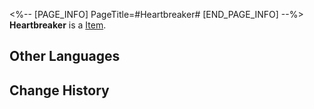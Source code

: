 <%-- [PAGE_INFO]
PageTitle=#Heartbreaker#
[END_PAGE_INFO] --%>
{{Item Infobox
|title       = Heartbreaker
|id          = 223404
|image       = Dreamscape Pass Sticker Heartbreaker.png
|type        = 
|invCategory = 
|rarity      = 4
|effect      = Digital stickers that can be used to decorate the pages of the Dreamtour Handbook. They come in many different styles.
|description = 
|source1     = Unlocked by Default
}}
{{Description|1=Conceal the most hollow heart behind the toughest shell.}}
'''Heartbreaker''' is a [[Item]].

==Other Languages==
{{Other Languages
|en   = Heartbreaker
|zhs  = 我心支离破碎
|zht  = 我心支離破碎
|ja   = 砕け散った心
|ko   = 산산조각난 내 마음
|es   = Rompecorazones
|fr   = Brise-cœur
|ru   = Моё Сердце Разбито
|th   = ใจที่แตกสลาย
|vi   = Tim Tôi Tan Nát
|de   = Herzensbrecher
|id   = Heartbreaker
|pt   = Destruidor de Corações
}}

==Change History==
{{Change History|2.0}}